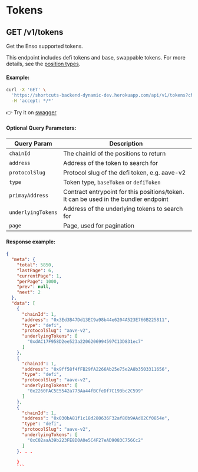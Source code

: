 # Tokens
## GET /v1/tokens

Get the Enso supported tokens.

This endpoint includes defi tokens and base, swappable tokens.
For more details, see the [position types](/concepts).

#### Example:

```bash copy
curl -X 'GET' \
  'https://shortcuts-backend-dynamic-dev.herokuapp.com/api/v1/tokens?chainId=1&page=1' \
  -H 'accept: */*'
```

👉 Try it on [swagger](https://api.enso.finance/api#/metadata/TokensController_tokens)

#### Optional Query Parameters:

| Query Param         | Description                                   |
| ------------------- | --------------------------------------------- |
| `chainId`           | The chainId of the positions to return        |
| `address`           | Address of the token to search for            |
| `protocolSlug`      | Protocol slug of the defi token, e.g. aave-v2 |
| `type`              | Token type, `baseToken` or `defiToken`          |
| `primayAddress`     | Contract entrypoint for this positions/token. It can be used in the bundler endpoint|
| `underlyingTokens`  | Address of the underlying tokens to search for|
| `page`              | Page, used for pagination                     |

#### Response example:

```json
{
  "meta": {
    "total": 5850,
    "lastPage": 6,
    "currentPage": 1,
    "perPage": 1000,
    "prev": null,
    "next": 2
  },
  "data": [
    {
      "chainId": 1,
      "address": "0x3Ed3B47Dd13EC9a98b44e6204A523E766B225811",
      "type": "defi",
      "protocolSlug": "aave-v2",
      "underlyingTokens": [
        "0xdAC17F958D2ee523a2206206994597C13D831ec7"
      ]
    },
    {
      "chainId": 1,
      "address": "0x9ff58f4fFB29fA2266Ab25e75e2A8b3503311656",
      "type": "defi",
      "protocolSlug": "aave-v2",
      "underlyingTokens": [
        "0x2260FAC5E5542a773Aa44fBCfeDf7C193bc2C599"
      ]
    },
    {
      "chainId": 1,
      "address": "0x030bA81f1c18d280636F32af80b9AAd02Cf0854e",
      "type": "defi",
      "protocolSlug": "aave-v2",
      "underlyingTokens": [
        "0xC02aaA39b223FE8D0A0e5C4F27eAD9083C756Cc2"
      ]
    }. . .

    }
    ```
   

